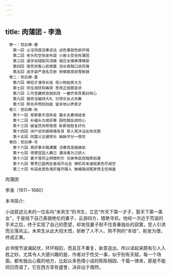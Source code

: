 ```yaml
---
---
---
```

title: 肉蒲团 - 李渔
---


```
　卷一：觉后禅-春
　　第一回 止淫风借淫事说法 谈色事就色欲开端
　　第二回 老头陀空张皮布袋 小居士受坐肉蒲团
　　第三回 道学翁错配风流婿 端庄女情移薄情郎
　　第四回 宿荒郊客心悲寂寞 消长夜贼口说风情
　　第五回 选手姿严造名花册 狗情面宽收雪鬓娘
　卷二：觉后禅-夏
　　第六回 稀短才漫夸长技 现小物贻笑大方
　　第七回 怨生成抚阳痛哭 思改正屈膝哀求
　　第八回 三月苦藏修良朋刮目 一番乔卖弄美妇倾心
　　第九回 擅奇淫偏持大礼 分馀乐反占先筹
　　第十回 聆先声而知劲敌 留余地以养真才
　卷三：觉后禅-秋
　　第十一回 穿窬豪杰浪挥金 露水夫妻成结发
　　第十二回 补磕头方成好事 因吃醋反结同心
　　第十三回 破釜焚舟除隐恨 卧薪尝胆复奸仇
　　第十四回 闭户说欢娱隔墙有耳 禁人观沐浴此地无银
　　第十五回 同盟义议通宵乐 姊妹平分一夜欢
　卷四：觉后禅-冬
　　第十六回 真好事半路遭魔 活春宫连箱被劫
　　第十七回 得便宜因人瞒己 遭涂毒为己骄人
　　第十八回 妻子落风尘明偿积欠 兄弟争窈窕暗索前逋
　　第十九回 孽贯已盈两处香闺齐出丑 禅机将发诸般美色尽成空
　　第二十回 布袋皮宽色鬼奸雄齐摄入 旃檀路阔冤家债主任相逢
```

肉蒲团

李渔（1611－1680）

本书简介:

小说叙述元末的一位名叫“未央生”的书生，立志“作天下第一才子，娶天下第一美女”，于是抛下自己美貌绝伦的妻子，云游四方，猎艳寻欢。他经一次近于荒诞的手术之后，终于实现了自己的愿望，却发现妻子耐不住青春独处的寂寞，受人引诱而沦落风尘。未央生从此大彻大悟，斩断了人不人、狗不狗的“本钱”，削发为僧，终成正果。

此书情节波澜起伏，环环相扣，而且互不重复，新意迭出，所以读起来颇有引人入胜之妙。尤其令人大感兴趣的是，作者对于性交一事，似乎别有天赋，每一个场面，都有独出心裁的地方，比起众多色情小说的陈陈相因、千篇一律来，那是不能同日而语了。它在西方享有盛誉，决非出于偶然。